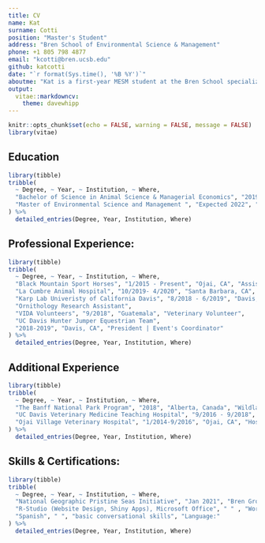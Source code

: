 ```yaml
---
title: CV
name: Kat
surname: Cotti
position: "Master's Student"
address: "Bren School of Environmental Science & Management"
phone: +1 805 798 4877
email: "kcotti@bren.ucsb.edu"
github: katcotti
date: "`r format(Sys.time(), '%B %Y')`"
aboutme: "Kat is a first-year MESM student at the Bren School specializing in Corporate Environmental Management and Energy & Climate."
output: 
  vitae::markdowncv:
    theme: davewhipp
---
```


```r
knitr::opts_chunk$set(echo = FALSE, warning = FALSE, message = FALSE)
library(vitae)
```
## Education

```r
library(tibble)
tribble(
  ~ Degree, ~ Year, ~ Institution, ~ Where,
  "Bachelor of Science in Animal Science & Managerial Economics", "2019", "Davis, CA", "University of California, Davis (UCD)",
  "Master of Environmental Science and Management ", "Expected 2022", "Santa Barbara, CA", "University of California, Santa Barbara (UCSB)",
) %>% 
  detailed_entries(Degree, Year, Institution, Where)
```
## Professional Experience: 

```r
library(tibble)
tribble(
  ~ Degree, ~ Year, ~ Institution, ~ Where,
  "Black Mountain Sport Horses", "1/2015 - Present", "Ojai, CA", "Assistant Trainer",
  "La Cumbre Animal Hospital", "10/2019- 4/2020", "Santa Barbara, CA", "Veterinary Technician",
  "Karp Lab Univeristy of California Davis", "8/2018 - 6/2019", "Davis, CA",
  "Ornithology Research Assistant",
  "VIDA Volunteers", "9/2018", "Guatemala", "Veterinary Volunteer",
  "UC Davis Hunter Jumper Equestrian Team",
  "2018-2019", "Davis, CA", "President | Event's Coordinator"
) %>% 
  detailed_entries(Degree, Year, Institution, Where)
````
## Additional Experience

```r
library(tibble)
tribble(
  ~ Degree, ~ Year, ~ Institution, ~ Where,
  "The Banff National Park Program", "2018", "Alberta, Canada", "Wildlands Studies Field Study Program",
  "UC Davis Veterinary Medicine Teaching Hospital", "9/2016 - 9/2018", "Davis, CA", "Large Animal Student Assistant",
  "Ojai Village Veterinary Hospital", "1/2014-9/2016", "Ojai, CA", "Hospital Aide"
) %>% 
  detailed_entries(Degree, Year, Institution, Where)
```
## Skills & Certifications: 

```r
library(tibble)
tribble(
  ~ Degree, ~ Year, ~ Institution, ~ Where,
  "National Geographic Pristine Seas Initiative", "Jan 2021", "Bren Group Project Proposal - Economic Implications of Protecting the Patagonia Sea", "Proposal Writing",
  "R-Studio (Website Design, Shiny Apps), Microsoft Office", " " , "Word, Excel, Powerpoint","Computer Skills:",
  "Spanish", " ", "basic conversational skills", "Language:"
) %>% 
  detailed_entries(Degree, Year, Institution, Where)
```


